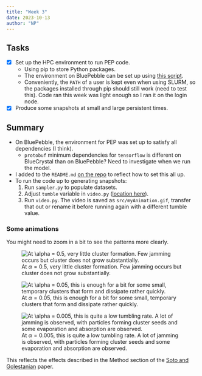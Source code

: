 ```yaml
---
title: "Week 3"
date: 2023-10-13
author: "NP"
---
```


## Tasks

-   [x] Set up the HPC environment to run PEP code.
    -   Using pip to store Python packages.
    -   The environment on BluePebble can be set up using [this script](https://github.com/dlactivematter/persistent-exclusion-process/blob/main/bp_env.sh).
    -   Conveniently, the `PATH` of a user is kept even when using SLURM, so the
        packages installed through pip should still work (need to test this). Code
        ran this week was light enough so I ran it on the login node.
-   [x] Produce some snapshots at small and large persistent times.

## Summary

- On BluePebble, the environment for PEP was set up to satisfy all dependencies (I think).
    - `protobuf` minimum dependencies for `tensorflow` is different on BlueCrystal than on BluePebble? Need to investigate when we run the model.
- I added to the `README.md` [on the repo](https://github.com/dlactivematter/persistent-exclusion-process/blob/main/README.md) to reflect how to set this all up.
- To run the code up to generating snapshots:
    1. Run `sampler.py` to populate datasets.
    2. Adjust `tumble` variable in `video.py` ([location here](https://https://github.com/dlactivematter/persistent-exclusion-process/blob/8af5fd5a3411e4938b819c983b0f8d05ff5e15e8/src/video.py#L24C9-L24C9)).
    3. Run `video.py`. The video is saved as `src/myAnimation.gif`, transfer that out or rename it before running again with a different tumble value.

### Some animations

::: {.callout-note appearance="simple"}
You might need to zoom in a bit to see the patterns more clearly.
:::

::: {layout-nrow=1}

![At $\alpha = 0.5$, very little cluster formation. Few jamming occurs but cluster does not grow substantially.](../assets/tumble0p5.gif)

![At $\alpha = 0.05$, this is enough for a bit for some small, temporary clusters that form and dissipate rather quickly.](../assets/tumble0p05.gif)

![At $\alpha = 0.005$, this is quite a low tumbling rate. A lot of jamming is observed, with particles forming cluster seeds and some evaporation and absorption are observed.](../assets/tumble0p005.gif)

:::

This reflects the effects described in the Method section of the [Soto and
Golestanian](../literature_notes/run-and-tumble.qmd) paper.
